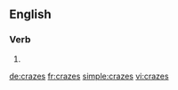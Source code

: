 ==English==

===Verb===
{{head|en}}

# {{en-third-person singular of|craze}}

[[de:crazes]]
[[fr:crazes]]
[[simple:crazes]]
[[vi:crazes]]